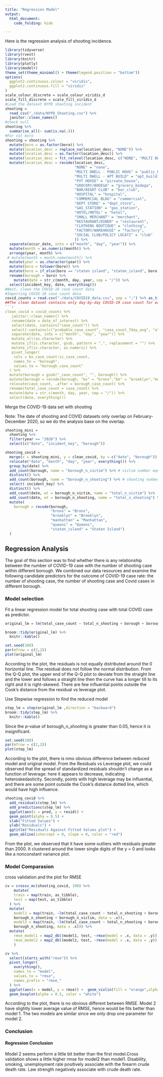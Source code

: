 ```yaml
---
title: "Regression Model"
output: 
  html_document:
    code_folding: hide

---
```


Here is the regression analysis of shooting incidence.
```r
library(tidyverse)
library(rvest)
library(knitr)
library(plotly)
library(modelr)
theme_set(theme_minimal() + theme(legend.position = "bottom"))
options(
  ggplot2.continuous.colour = "viridis",
  ggplot2.continuous.fill = "viridis"
)
scale_colour_discrete = scale_colour_viridis_d
scale_fill_discrete = scale_fill_viridis_d
#Load the dataset NYPD shooting incident
shooting = 
  read_csv("./data/NYPD_Shooting.csv") %>%
  janitor::clean_names()
#check null
shooting %>%
  summarise_all(~ sum(is.na(.)))
#For col boro
shooting = shooting %>% 
  mutate(boro = as.factor(boro)) %>%
  mutate(location_desc = replace_na(location_desc, "NONE")) %>%
  mutate(location_desc = as.factor(location_desc)) %>%
  mutate(location_desc = fct_relevel(location_desc, c("NONE", "MULTI DWELL - PUBLIC HOUS", "MULTI DWELL - APT BUILD", "PVT HOUSE", "GROCERY/BODEGA", "BAR/NIGHT CLUB", "HOSPITAL", "COMMERCIAL BLDG", "DEPT STORE", "GAS STATION", "HOTEL/MOTEL", "SMALL MERCHANT", "RESTAURANT/DINER", "CLOTHING BOUTIQUE", "FACTORY/WAREHOUSE", "SOCIAL CLUB/POLICY LOCATI"))) %>%
  mutate(location_desc = recode(location_desc, 
                                "NONE" = "none",
                                "MULTI DWELL - PUBLIC HOUS" = "public_house", 
                                "MULTI DWELL - APT BUILD" = "apt_building", 
                                "PVT HOUSE" = "pirvate_house", 
                                "GROCERY/BODEGA" = "grocery_bodega", 
                                "BAR/NIGHT CLUB" = "bar_club",
                                "HOSPITAL" = "hospital",
                                "COMMERCIAL BLDG" = "commercial",
                                "DEPT STORE" = "dept_store",
                                "GAS_STATION" = "gas_station",
                                "HOTEL/MOTEL" = "hotel",
                                "SMALL MERCHANT" = "merchant",
                                "RESTAURANT/DINER" = "restaurant",
                                "CLOTHING BOUTIQUE" = "clothing",
                                "FACTORY/WAREHOUSE" = "factory",
                                "SOCIAL CLUB/POLICY LOCATI" = "club"
                                )) %>%
  separate(occur_date, into = c("month", "day", "year")) %>% 
  mutate(month = as.numeric(month)) %>% 
  arrange(year, month) %>% 
 # mutate(month = month.name[month]) %>% 
  mutate(year = as.character(year)) %>% 
  mutate(boro = tolower(boro)) %>% 
  mutate(boro = if_else(boro == "staten island", "staten_island", boro)) %>% 
  rename(borough = boro) %>% 
    mutate(date = str_c(month, day, year, sep = "/")) %>% 
  select(incident_key, date, everything())
#Next, clean the COVID-19 case count data
#Importing COVID-19 case count data
covid_counts = read.csv("./data/COVID19_data.csv", sep = ";") %>% as_tibble()
##The clean dataset contains only day-by-day COVID-19 case count for each borough and the total case count in NYC of a particular day.
```r
clean_covid = covid_counts %>% 
   janitor::clean_names() %>% 
   rename(date = date_of_interest) %>% 
   select(date, contains("case_count")) %>% 
   select(-contains(c("probable_case_count", "case_count_7day_avg", "all_case_count_7day_avg"))) %>%
   separate(date, into = c("month", "day", "year")) %>% 
   mutate_all(as.character) %>% 
   mutate_if(is.character, gsub, pattern = ",", replacement = "") %>% 
   mutate_if(is.character, as.numeric) %>%
   pivot_longer(
    cols = bx_case_count:si_case_count,
    names_to = "borough",
    values_to = "borough_case_count"
  ) %>% 
  mutate(borough = gsub("_case_count", "", borough)) %>% 
  mutate(borough = recode(borough, "bx" = "bronx","bk" = "brooklyn","mn" = "manhattan","si" = "staten_island","qn" = "queens")) %>% 
  relocate(case_count, .after = borough_case_count) %>% 
  rename(total_case_count = case_count) %>% 
  mutate(date = str_c(month, day, year, sep = "/")) %>% 
  select(date, everything())
```

Merge the COVID-19 data set with shooting

Note: The date of shooting and COVID datasets only overlap on February-December 2020, so we do the analysis base on the overlap.

```r
shooting_mini =
  shooting %>% 
  filter(year == "2020") %>% 
  select(c("date", "incident_key", "borough"))

shooting_covid = 
  merge(x = shooting_mini, y = clean_covid, by = c("date", "borough")) %>% 
  relocate("date", "month", "day", "year", everything()) %>% 
  group_by(date) %>% 
  add_count(borough, name = "borough_n_victim") %>% # victim number equals to the count of incident_key (includind duplicate)
  distinct() %>% 
  add_count(borough, name = "borough_n_shooting") %>% # shooting number equals to the count of distinct incident_key
  select(-incident_key) %>% 
  distinct() %>% 
  add_count(date, wt = borough_n_victim, name = "total_n_victim") %>% 
  add_count(date, wt = borough_n_shooting, name = "total_n_shooting") %>% 
  mutate(
    borough = recode(borough, 
                     "bronx" = "Bronx",
                     "brooklyn" = "Brooklyn",
                     "manhattan" = "Manhattan",
                     "queens" = "Queens",
                     "staten_island" = "Staten Island")
  )
```

## Regression Analysis

The goal of this section was to find whether there is any relationship between the number of COVID-19 case with the number of shooting case within different borough. We combined our data resources and examine the following candidate predictors for the outcome of COVID-19 case rate: the number of shooting case, the number of shooting case and Covid cases in different borough.

### Model selection

Fit a linear regression model for total shooting case with total COVID case as predictor.

```r
original_lm = lm(total_case_count ~ total_n_shooting + borough + borough_case_count + borough_n_shooting + borough_n_victim, data = shooting_covid) 

broom::tidy(original_lm) %>% 
  knitr::kable()

set.seed(100)
par(mfrow = c(2,2))
plot(original_lm)
```
According to the plot, the residuals is not equally distributed around the 0 horizontal line. The residual does not follow the normal distribution. From the Q-Q plot, the upper end of the Q-Q plot to deviate from the straight line and the lower and follows a straight line then the curve has a longer till to its right and it is right-skewed. There are few influential points outside the Cook's distance from the residual vs leverage plot. 


Use Stepwise regression to find the reduced model

```r
step_lm = step(original_lm ,direction = "backward")
broom::tidy(step_lm) %>% 
  knitr::kable()
```

Since the p-value of borough_n_shooting is greater than 0.05, hence it is insignificant. 

```r
set.seed(100)
par(mfrow = c(2,2))
plot(step_lm)
```

According to the plot, there is nmo obvious difference between reduced model and original model. From the Residuals vs Leverage plot, we could observed that the spread of standardized residuals shouldn’t change as a function of leverage: here it appears to decrease, indicating heteroskedasticity. Secondly, points with high leverage may be influential, and there are some point outside the Cook's distance dotted line, which would have high influence.


```r
shooting_covid %>% 
  add_residuals(step_lm) %>% 
  add_predictions(step_lm) %>% 
  ggplot(aes(x = pred, y = resid)) + 
  geom_point(alpha = 0.5) +
  xlab("Fitted Values") +
  ylab("Residuals") +
  ggtitle("Residuals Against Fitted Values plot") +
  geom_abline(intercept = 0, slope = 0, color = "red")
```

From the plot, we observed that it have some outliers with residuals greater than 2000. It clustered around the lower single digits of the y = 0 and looks like a nonconstant variance plot.


### Model Comparasion
cross validation and the plot for RMSE 

```r
cv = crossv_mc(shooting_covid, 100) %>% 
    mutate(
    train = map(train, as_tibble),
    test = map(test, as_tibble)
  ) %>% 
  mutate(
    model1 = map(train, ~lm(total_case_count ~ total_n_shooting + borough + borough_case_count + 
    borough_n_shooting + borough_n_victim, data = .x)),
    model2 = map(train, ~lm(total_case_count ~ total_n_shooting + borough + borough_case_count + 
    borough_n_shooting, data = .x))) %>% 
  mutate(
    rmse_model1 = map2_dbl(model1, test, ~rmse(model = .x, data = .y)),
    rmse_model2 = map2_dbl(model2, test, ~rmse(model = .x, data = .y))
    )

cv %>% 
  select(starts_with("rmse")) %>% 
  pivot_longer(
    everything(),
    names_to = "model",
    values_to = "rmse",
    names_prefix = "rmse_" 
  ) %>% 
  ggplot(aes(x = model, y = rmse)) +  geom_violin(fill = "orange",alpha = 0.5) +
  geom_boxplot(alpha = 0.5, color = "white") 
```

According to the plot, there is no obvious different between RMSE. Model 2 have slightly lower average value of RMSE, hence would be fits better than model 1. The two models are similar since we only drop one parameter for model 2. 


### Conclusion
#### Regression Conclusion

Model 2 seems perform a little bit better than the first model.Cross validation shows a little higher rmse for model2 than model1. Disability, smoking, unemployment rate positively associate with the firearm crude death rate. Law strength negatively associate with crude death rate.
